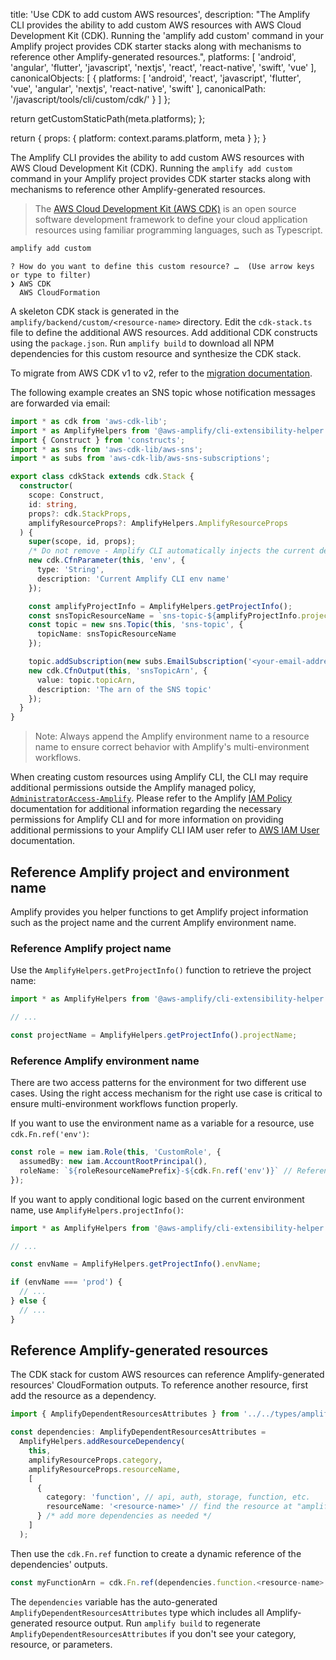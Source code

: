 
  title: 'Use CDK to add custom AWS resources',
  description:
    "The Amplify CLI provides the ability to add custom AWS resources with AWS Cloud Development Kit (CDK). Running the 'amplify add custom' command in your Amplify project provides CDK starter stacks along with mechanisms to reference other Amplify-generated resources.",
  platforms: [
    'android',
    'angular',
    'flutter',
    'javascript',
    'nextjs',
    'react',
    'react-native',
    'swift',
    'vue'
  ],
  canonicalObjects: [
    {
      platforms: [
        'android',
        'react',
        'javascript',
        'flutter',
        'vue',
        'angular',
        'nextjs',
        'react-native',
        'swift'
      ],
      canonicalPath: '/javascript/tools/cli/custom/cdk/'
    }
  ]
};

  return getCustomStaticPath(meta.platforms);
};

  return {
    props: {
      platform: context.params.platform,
      meta
    }
  };
}

The Amplify CLI provides the ability to add custom AWS resources with AWS Cloud Development Kit (CDK). Running the `amplify add custom` command in your Amplify project provides CDK starter stacks along with mechanisms to reference other Amplify-generated resources.

> The [AWS Cloud Development Kit (AWS CDK)](https://docs.aws.amazon.com/cdk/latest/guide/home.html) is an open source software development framework to define your cloud application resources using familiar programming languages, such as Typescript.

```bash
amplify add custom
```

```console
? How do you want to define this custom resource? …  (Use arrow keys or type to filter)
❯ AWS CDK
  AWS CloudFormation
```

A skeleton CDK stack is generated in the `amplify/backend/custom/<resource-name>` directory. Edit the `cdk-stack.ts` file to define the additional AWS resources. Add additional CDK constructs using the `package.json`. Run `amplify build` to download all NPM dependencies for this custom resource and synthesize the CDK stack.

<Callout>

To migrate from AWS CDK v1 to v2, refer to the [migration documentation](/[platform]/tools/cli/migration/aws-cdk-migration/).

</Callout>

The following example creates an SNS topic whose notification messages are forwarded via email:

```ts
import * as cdk from 'aws-cdk-lib';
import * as AmplifyHelpers from '@aws-amplify/cli-extensibility-helper';
import { Construct } from 'constructs';
import * as sns from 'aws-cdk-lib/aws-sns';
import * as subs from 'aws-cdk-lib/aws-sns-subscriptions';

export class cdkStack extends cdk.Stack {
  constructor(
    scope: Construct,
    id: string,
    props?: cdk.StackProps,
    amplifyResourceProps?: AmplifyHelpers.AmplifyResourceProps
  ) {
    super(scope, id, props);
    /* Do not remove - Amplify CLI automatically injects the current deployment environment in this input parameter */
    new cdk.CfnParameter(this, 'env', {
      type: 'String',
      description: 'Current Amplify CLI env name'
    });

    const amplifyProjectInfo = AmplifyHelpers.getProjectInfo();
    const snsTopicResourceName = `sns-topic-${amplifyProjectInfo.projectName}-${cdk.Fn.ref('env')}`;
    const topic = new sns.Topic(this, 'sns-topic', {
      topicName: snsTopicResourceName
    });

    topic.addSubscription(new subs.EmailSubscription('<your-email-address>'));
    new cdk.CfnOutput(this, 'snsTopicArn', {
      value: topic.topicArn,
      description: 'The arn of the SNS topic'
    });
  }
}
```

> Note: Always append the Amplify environment name to a resource name to ensure correct behavior with Amplify's multi-environment workflows.

<Callout warning>

When creating custom resources using Amplify CLI, the CLI may require additional permissions outside the Amplify managed policy, [`AdministratorAccess-Amplify`](https://console.aws.amazon.com/iam/home#policies/arn:aws:iam::aws:policy/AdministratorAccess-Amplify). Please refer to the Amplify [IAM Policy](/[platform]/tools/cli/reference/iam/) documentation for additional information regarding the necessary permissions for Amplify CLI and for more information on providing additional permissions to your Amplify CLI IAM user refer to [AWS IAM User](https://docs.aws.amazon.com/IAM/latest/UserGuide/id_users_change-permissions.html#users_change_permissions-add-directly-console) documentation.

</Callout>

## Reference Amplify project and environment name

Amplify provides you helper functions to get Amplify project information such as the project name and the current Amplify environment name.

### Reference Amplify project name

Use the `AmplifyHelpers.getProjectInfo()` function to retrieve the project name:

```ts
import * as AmplifyHelpers from '@aws-amplify/cli-extensibility-helper';

// ...

const projectName = AmplifyHelpers.getProjectInfo().projectName;
```

### Reference Amplify environment name

There are two access patterns for the environment for two different use cases. Using the right access mechanism for the right use case is critical to ensure multi-environment workflows function properly.

If you want to use the environment name as a variable for a resource, use `cdk.Fn.ref('env')`:

```ts
const role = new iam.Role(this, 'CustomRole', {
  assumedBy: new iam.AccountRootPrincipal(),
  roleName: `${roleResourceNamePrefix}-${cdk.Fn.ref('env')}` // Reference to Amplify "env" name
});
```

If you want to apply conditional logic based on the current environment name, use `AmplifyHelpers.projectInfo()`:

```ts
import * as AmplifyHelpers from '@aws-amplify/cli-extensibility-helper';

// ...

const envName = AmplifyHelpers.getProjectInfo().envName;

if (envName === 'prod') {
  // ...
} else {
  // ...
}
```

## Reference Amplify-generated resources

The CDK stack for custom AWS resources can reference Amplify-generated resources' CloudFormation outputs. To reference another resource, first add the resource as a dependency.

```ts
import { AmplifyDependentResourcesAttributes } from '../../types/amplify-dependent-resources-ref';

const dependencies: AmplifyDependentResourcesAttributes =
  AmplifyHelpers.addResourceDependency(
    this,
    amplifyResourceProps.category,
    amplifyResourceProps.resourceName,
    [
      {
        category: 'function', // api, auth, storage, function, etc.
        resourceName: '<resource-name>' // find the resource at "amplify/backend/<category>/<resourceName>"
      } /* add more dependencies as needed */
    ]
  );
```

Then use the `cdk.Fn.ref` function to create a dynamic reference of the dependencies' outputs.

```ts
const myFunctionArn = cdk.Fn.ref(dependencies.function.<resource-name>.Arn)
```

The `dependencies` variable has the auto-generated `AmplifyDependentResourcesAttributes` type which includes all Amplify-generated resource output. Run `amplify build` to regenerate `AmplifyDependentResourcesAttributes` if you don't see your category, resource, or parameters.
